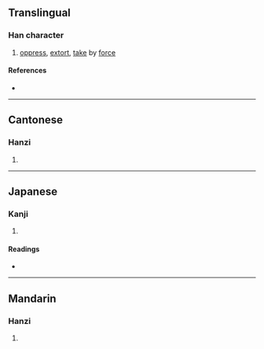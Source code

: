 {{character info/new}}
==Translingual==

===Han character===
{{Han char|rn=64|rad=手|as=08|sn=11|four=51027|canj=QYMB|ids=⿰扌肯}}

# [[oppress]], [[extort]], [[take]] by [[force]]

====References====
* {{Han ref|kx=0440.181|dkj=12309|dj=0791.140|hdz=31895.050|uh=63AF|ud=25519|bh=D576|bd=54646}}

----

==Cantonese==

===Hanzi===
{{yue-hanzi|jyut=[[kang3]]|y=kang3}}

# {{rfdef|yue|sort=手08}}

----

==Japanese==

===Kanji===
{{ja-kanji|grade=|rs=手08}}

# {{rfdef|ja|sort=手08}}

====Readings====
* {{ja-readings|on=[[こう]] (kō)|kun=[[とどこおる]] (todokooru)}}

----

==Mandarin==

===Hanzi===
{{cmn-hanzi|pin=[[kèn]] ([[ken4]])|wg=k'en<sup>4</sup>}}

# {{rfdef|cmn|sort=手08}}